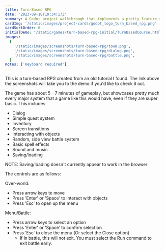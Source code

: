 ```yaml
---
title: Turn-Based RPG
date: '2023-09-18T19:34:17Z'
summary: A Godot project walkthrough that implements a pretty feature-rich turn-based RPG
cardImg: '/static/images/project-cards/godot_logo_turn_based_rpg.png'
cardSortOrder: 6
initialDemo: '/static/games/turn-based-rpg-initial/TurnBasedCourse.html'
images:
  [
    '/static/images/screenshots/turn-based-rpg/town.png',
    '/static/images/screenshots/turn-based-rpg/dialog.png',
    '/static/images/screenshots/turn-based-rpg/battle.png',
  ]
notes: ['Keyboard required']
---
```


This is a turn-based RPG created from an old tutorial I found. The link above the screenshots will take you to the demo
if you'd like to check it out.

The game has about 5 - 7 minutes of gameplay, but showcases pretty much every major system that a game like this would
have, even if they are super basic. This includes:

- Dialog
- Simple quest system
- Inventory
- Screen transitions
- Interacting with objects
- Random, side view battle system
- Basic spell effects
- Sound and music
- Saving/loading

NOTE: Saving/loading doesn't currently appear to work in the browser

The controls are as follows:

Over-world:

- Press arrow keys to move
- Press 'Enter' or 'Space' to interact with objects
- Press 'Esc' to open up the menu

Menu/Battle:

- Press arrow keys to select an option
- Press 'Enter' or 'Space' to confirm selection
- Press 'Esc' to close the menu (Or select the Close option)
  - If in battle, this will not exit. You must select the Run command to exit battle early.
